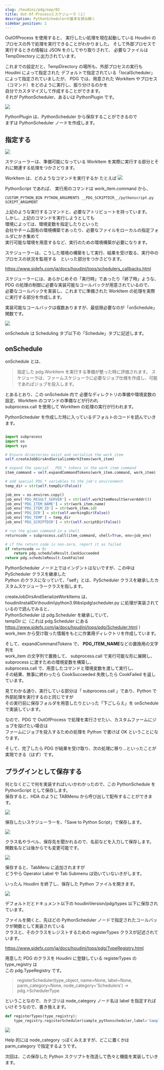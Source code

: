 ```yaml
---
slug: /houdini/pdg/oop/02
title: Out-Of-Processとスケジューラ（１）
description: PythonSchedulerの基本を読み解く
sidebar_position: 2
---
```


OutOfProcess を使用すると、
実行したい処理を現在起動している Houdini のプロセスの外で処理を実行できることがわかりました。
そして外部プロセスで実行するときの情報は JSON を介してやり取りされて、
必要なファイルは TempDirectory に出力されています。

これまでの設定だと、TempDirectory の場所も、外部プロセスの実行も Houdini によって指定された
デフォルトで指定されている「localScheduler」によって指定されていましたが、
PDG では、用意された WorkItem やプロセス（コマンド）をどのように実行し、振り分けるのかを  
自分でカスタマイズして作成することができます。  
それが PythonScheduler、あるいは PythonPlugin です。

![](https://gyazo.com/66212b1d7a9f7a853db6430f8668e74e.png)

PythonPlugin は、PythonScheduler から保存することができるので  
まずは PythonScheduler ノードを作成します。

## 指定する

![](https://gyazo.com/ee1cecc1b5328d7198415044be1c14da.png)

スケジューラーは、準備可能になっている WorkItem を実際に実行する部分とそれに関連する処理をつかさどります。

WorkItem は、どのようなコマンドを実行するか
たとえば
![](https://gyazo.com/0267843273c3e8bfc1317e431055baf9.png)

PythonScript であれば、 実行用のコマンドは work_item.command から、

```
CUSTOM_PYTHON_BIN PYTHON_ARGUMENTS __PDG_SCRIPTDIR__/pythonscript.py SCRIPT_ARGUMENT
```

上記のような実行するコマンドと、必要なアトリビュートを持っています。  
しかし、上記のコマンドを実行しようとしても  
環境によっては、環境変数を指定したりといった  
会社やチーム固有の環境構築であったり、必要なファイルをローカルの指定フォルダにかき集めて  
実行可能な環境を用意するなど、実行のための環境構築が必要になります。

スケジューラーは、こうした環境の構築をして実行、結果を受け取る、実行中の  
プロセスの状況を監視する　といった部分をつかさどります。

https://www.sidefx.com/ja/docs/houdini/tops/schedulers_callbacks.html

スケジューラーには、あらかじめその「実行時」であったり「終了時」ような、  
PDG の処理の制御に必要な実装可能なコールバックが用意されているので、  
必要なコールバックを実装し、これまでに準備された WorkItem の処理を実際に実行する部分を作成します。

実装可能なコールバックは複数ありますが、最低限必要なのが「onSchedule」関数です。

![](https://gyazo.com/a0164e8ef1955505c2a89df3b4053491.png)

onSchedule は Scheduling タブ以下の「Schedule」タブに記述します。

## onSchedule

onSchedule とは、

> 指定した pdg.WorkItem を実行する準備が整った時に評価されます。
> スケジューラは、ファームスケジューラに必要なジョブ仕様を作成し、可能であればジョブを投入します。

とあるとおり、この onSchedule 内で 必要なディレクトリの準備や環境変数の設定、WorkItem のコマンドの準備などが行われ  
subprocess.call を使用して WorkItem の処理の実行が行われます。

PythonScheduler を作成した時に入っているデフォルトのコードを読んでいきます。

```python

import subprocess
import os
import sys

# Ensure directories exist and serialize the work item
self.createJobDirsAndSerializeWorkItems(work_item)

# expand the special __PDG_* tokens in the work item command
item_command = self.expandCommandTokens(work_item.command, work_item)

# add special PDG_* variables to the job's environment
temp_dir = str(self.tempDir(False))

job_env = os.environ.copy()
job_env['PDG_RESULT_SERVER'] = str(self.workItemResultServerAddr())
job_env['PDG_ITEM_NAME'] = str(work_item.name)
job_env['PDG_ITEM_ID'] = str(work_item.id)
job_env['PDG_DIR'] = str(self.workingDir(False))
job_env['PDG_TEMP'] = temp_dir
job_env['PDG_SCRIPTDIR'] = str(self.scriptDir(False))

# run the given command in a shell
returncode = subprocess.call(item_command, shell=True, env=job_env)

# if the return code is non-zero, report it as failed
if returncode == 0:
    return pdg.scheduleResult.CookSucceeded
return pdg.scheduleResult.CookFailed
```

PythonScheduler ノード上ではインデントはないですが、この中は PyScheduler クラスを継承した  
Python のクラスになっていて、「self」とは、PyScheduler クラスを継承したカスタムスケジューラークラスを指します。

createJobDirsAndSerializeWorkItems は、 houdiniInstallDir\houdini\python3.9libs\pdg\scheduler.py に処理が実装されているので読んでみると、  
PythonScheduler は pdg.Scheduler を継承していて、  
tempDir に（これは pdg.Scheduler にある https://www.sidefx.com/ja/docs/houdini/tops/pdg/Scheduler.html ）  
work_item から受け取った情報をもとに作業用ディレクトリを作成しています。

そして、expandCommandTokens で、 **PDG_ITEM_NAME**などの置換用の文字列を  
work_item の文字列で置換して、 subprocess.call で実行可能な形に展開し、  
subprocess に渡すための環境変数を構築し、  
subprocess.call で、用意したコマンドと環境変数を渡して実行し、  
その結果、無事に終わったら CookSucceeded 失敗したら CookFailed を返しています。

見てわかる通り、実行している部分は「 subprocess.call 」であり、Python で外部処理を実行するのと同じですが  
その実行前に保存フォルダを用意したりといった「下ごしらえ」を onSchedule で実装しています。

なので、PDG で OutOfProcess で処理を実行させたい、カスタムファームにジョブを投げたい場合は  
ファームにジョブを投入するための処理を Python で書けば OK ということになります。

そして、完了したら PDG が結果を受け取り、次の処理に移り...といったことが実現できる（はず）です。

## プラグインとして保存する

何となくどこで何を実装すればいいかわかったので、この PythonSchedule を PythonScript として保存します。  
保存すると、HDA のように TABMenu から呼び出して配布することができます。

![](https://gyazo.com/1a8abfdba7908b56a2cead87c7db02a5.png)

保存したいスケジューラーを、「Save to Python Script」で保存します。

![](https://gyazo.com/1798f5a922828f2647a36b9efdc89dce.png)

クラス名やラベル、保存先を聞かれるので、名前などを入力して保存します。  
関数名などは後からでも変更可能です。

![](https://gyazo.com/3a71062c996aa84a9037a2b8de552ce7.png)

保存すると、TabMenu に追加されますが  
どうやら Operator Label や Tab Submenu は効いていないきがします。

いったん Houdini を終了し、保存した Python ファイルを開きます。

![](https://gyazo.com/294ef13f8c8455f06b37517ec15e50e6.png)

デフォルトだとドキュメント以下の houdiniVersion/pdg/types 以下に保存されています。

ファイルを開くと、先ほどの PythonScheduler ノードで指定されたコールバックが関数として実装されている  
クラスと、そのクラスをレジストするための registerTypes クラスが記述されています。

https://www.sidefx.com/ja/docs/houdini/tops/pdg/TypeRegistry.html

用意した PDG のクラスを Houdini に登録している registerTypes の type_registry は  
この pdg.TypeRegistry です。

> registerScheduler(type_object, name=None, label=None, parm_category=None, node_category='Schedulers') → pdg.>SchedulerType

ということなので、カテゴリは node_category ノード名は label を指定すればいけそうなので、書き換えます。

```python
def registerTypes(type_registry):
    type_registry.registerScheduler(sample_pythonscheduler,label='Sample Python Scheduler', parm_category='Schedulers')
```

![](https://gyazo.com/4665d516112c155ac28e8f42b1811df5.png)

Help 的には node_category っぽくみえますが、どこに置くかは parm_category で指定するようです。

次回は、この保存した Python スクリプトを改造して色々と機能を実装していきます。
